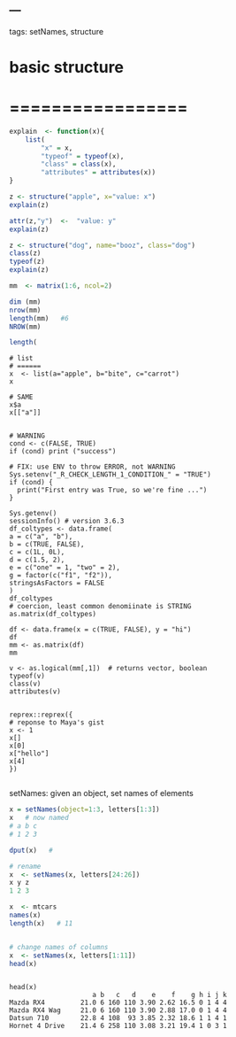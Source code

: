 ---
---

tags: setNames, structure

#	basic structure
# =================
```r
explain  <- function(x){
	list(
	 	"x" = x,
		"typeof" = typeof(x),
		"class" = class(x),
		"attributes" = attributes(x))
}

z <- structure("apple", x="value: x") 
explain(z)

attr(z,"y")  <-  "value: y"
explain(z)

z <- structure("dog", name="booz", class="dog") 
class(z)
typeof(z)
explain(z)

mm  <- matrix(1:6, ncol=2)

dim (mm)
nrow(mm)
length(mm)   #6
NROW(mm)

length(

  ```

  ```
# list
# ======
x  <- list(a="apple", b="bite", c="carrot")
x

# SAME
x$a
x[["a"]]


# WARNING
cond <- c(FALSE, TRUE)
if (cond) print ("success")

# FIX: use ENV to throw ERROR, not WARNING
Sys.setenv("_R_CHECK_LENGTH_1_CONDITION_" = "TRUE")
if (cond) {
    print("First entry was True, so we're fine ...")
}

Sys.getenv()
sessionInfo() # version 3.6.3
df_coltypes <- data.frame(
  a = c("a", "b"),
  b = c(TRUE, FALSE),
  c = c(1L, 0L),
  d = c(1.5, 2),
  e = c("one" = 1, "two" = 2),
  g = factor(c("f1", "f2")),
  stringsAsFactors = FALSE
)
df_coltypes
# coercion, least common denomiinate is STRING
as.matrix(df_coltypes)

df <- data.frame(x = c(TRUE, FALSE), y = "hi")
df
mm <- as.matrix(df)
mm

v <- as.logical(mm[,1])  # returns vector, boolean
typeof(v)
class(v)
attributes(v)


reprex::reprex({ 
# reponse to Maya's gist
x <- 1
x[]
x[0]
x["hello"]
x[4]
})


```

setNames:   given an object, set names of elements
```r
x = setNames(object=1:3, letters[1:3])
x   # now named
# a b c 
# 1 2 3 

dput(x)   # 

# rename
x  <- setNames(x, letters[24:26])
x y z 
1 2 3 
```


```r
x  <- mtcars
names(x)
length(x)   # 11


# change names of columns
x  <- setNames(x, letters[1:11])
head(x)

```
```

head(x)
                     a b   c   d    e    f    g h i j k
Mazda RX4         21.0 6 160 110 3.90 2.62 16.5 0 1 4 4
Mazda RX4 Wag     21.0 6 160 110 3.90 2.88 17.0 0 1 4 4
Datsun 710        22.8 4 108  93 3.85 2.32 18.6 1 1 4 1
Hornet 4 Drive    21.4 6 258 110 3.08 3.21 19.4 1 0 3 1
```

